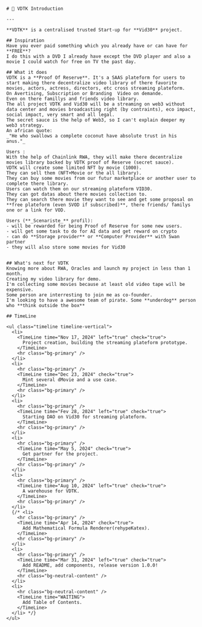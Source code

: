 
<BaseLayout PageID="home">
  <BaseCard title="home">
    <TopBar />
  </BaseCard>

  <BaseCard title="home" image="/warehouse.jpg">

    # 🧊 VDTK Introduction

    ---

    **VDTK** is a centralised trusted Start-up for **Vid30** project.

    ## Inspiration
    Have you ever paid something which you already have or can have for **FREE**?
    I do this with a DVD I already have except the DVD player and also a movie I could watch for free on TV the past day.

    ## What it does
    VDTK is a **Proof Of Reserve**. It's a SAAS plateform for users to start making there decentralize video library of there favorite movies, actors, actress, directors, etc cross streaming plateform.
    On Avertising, Subscription or Branding  Video on demande.
    Even on there famillys and friends video library.
    The all project VDTK and Vid30 will be a streaming on web3 without data center and movies broadcasting right (by contraints), eco impact, social impact, very smart and all legal.
    The secret sauce is the help of Web3, so I can't explain deeper my web3 strategy.
    An african quote:
    _"He who swallows a complete coconut have absolute trust in his anus."_

    Users :
    With the help of Chainlink RWA, they will make there decentralize movies library backed by VDTK proof of Reserve (secret sauce).
    VDTK will create some limited NFT by movie (1000).
    They can sell them (NFT+Movie or the all library).
    They can buy some movies from our futur marketplace or another user to complete there library.
    Users can watch them on our streaming plateform VID30.
    They can got datas about there movies collection to.
    They can search there movie they want to see and get some proposal on **free plateform (even SVOD if subscribed)**, there friends/ familys one or a link for VOD.

    Users (**_Scenariste_** profil):
    - will be rewarded for being Proof of Reserve for some new users.
    - will get some task to do for AI data and get reward on crypto
    - can do **Storage provider** or **Computer Provider** with Swan partner
    - they will also store some movies for Vid30


    ## What's next for VDTK
    Knowing more about RWA, Oracles and launch my project in less than 1 month.
    Creating my video library for demo.
    I'm collecting some movies because at least old video tape will be expensive.
    Some person are interresting to join me as co-founder.
    I'm looking to have a awesome team of pirate. Some **underdog** person who **think outside the box**

    ## TimeLine

    <ul class="timeline timeline-vertical">
      <li>
        <TimeLine time="Nov 17, 2024" left="true" check="true">
          Project creation, building the streaming plateform prototype.
        </TimeLine>
        <hr class="bg-primary" />
      </li>
      <li>
        <hr class="bg-primary" />
        <TimeLine time="Dec 23, 2024" check="true">
          Mint several dMovie and a use case.
        </TimeLine>
        <hr class="bg-primary" />
      </li>
      <li>
        <hr class="bg-primary" />
        <TimeLine time="Fev 28, 2024" left="true" check="true">
          Starting DAO on Vid30 for streaming plateform.
        </TimeLine>
        <hr class="bg-primary" />
      </li>
      <li>
        <hr class="bg-primary" />
        <TimeLine time="May 5, 2024" check="true">
          Get partner for the project.
        </TimeLine>
        <hr class="bg-primary" />
      </li>
      <li>
        <hr class="bg-primary" />
        <TimeLine time="Aug 10, 2024" left="true" check="true">
          A warehouse for VDTK.
        </TimeLine>
        <hr class="bg-primary" />
      </li>
      {/* <li>
        <hr class="bg-primary" />
        <TimeLine time="Apr 14, 2024" check="true">
          Add Mathematical Formula Renderer(rehypeKatex).
        </TimeLine>
        <hr class="bg-primary" />
      </li>
      <li>
        <hr class="bg-primary" />
        <TimeLine time="Mar 31, 2024" left="true" check="true">
          Add README, add components, release version 1.0.0!
        </TimeLine>
        <hr class="bg-neutral-content" />
      </li>
      <li>
        <hr class="bg-neutral-content" />
        <TimeLine time="WAITING">
          Add Table of Contents.
        </TimeLine>
      </li> */}
    </ul>

  </BaseCard>
</BaseLayout>
